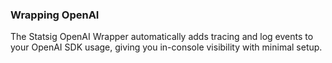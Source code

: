 ### Wrapping OpenAI

The Statsig OpenAI Wrapper automatically adds tracing and log events to your OpenAI SDK usage, giving you in-console visibility with minimal setup.
